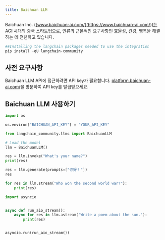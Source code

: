 ```yaml
---
title: Baichuan LLM
---
```


Baichuan Inc. ([www.baichuan-ai.com/](https://www.baichuan-ai.com/))는 AGI 시대의 중국 스타트업으로, 인류의 근본적인 요구사항인 효율성, 건강, 행복을 해결하는 데 전념하고 있습니다.

```python
##Installing the langchain packages needed to use the integration
pip install -qU langchain-community
```

## 사전 요구사항

Baichuan LLM API에 접근하려면 API key가 필요합니다. [platform.baichuan-ai.com/](https://platform.baichuan-ai.com/)을 방문하여 API key를 발급받으세요.

## Baichuan LLM 사용하기

```python
import os

os.environ["BAICHUAN_API_KEY"] = "YOUR_API_KEY"
```

```python
from langchain_community.llms import BaichuanLLM

# Load the model
llm = BaichuanLLM()

res = llm.invoke("What's your name?")
print(res)
```

```python
res = llm.generate(prompts=["你好！"])
res
```

```python
for res in llm.stream("Who won the second world war?"):
    print(res)
```

```python
import asyncio


async def run_aio_stream():
    async for res in llm.astream("Write a poem about the sun."):
        print(res)


asyncio.run(run_aio_stream())
```